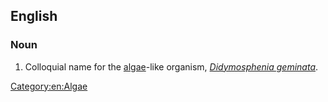 ==English==

===Noun===
{{en-noun|-}}

# {{lb|en|slang}} Colloquial name for the [[algae]]-like organism, ''[[Didymosphenia geminata]]''.

[[Category:en:Algae]]